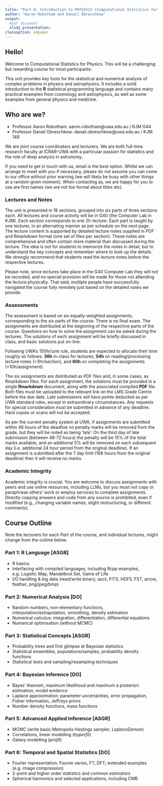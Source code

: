 ```yaml
---
title: "Part 0: Introduction to PHYS5513 (Computational Statistics for Physics)"
author: "Aaron Robotham and Danail Obreschkow"
output:
  #pdf_document
  slidy_presentation:
classoption: a4paper
---
```


## Hello!

Welcome to Computational Statistics for Physics. This will be a challenging but rewarding course for most participants.

This unit provides key tools for the statistical and numerical analysis of complex problems in physics and astrophysics. It includes a solid introduction to the **R** statistical programming language and contains many practical examples from cosmology and astrophysics, as well as some examples from general physics and medicine.

## Who are we?

* Professor Aaron Robotham: aaron.robotham@uwa.edu.au / KJM G44
* Professor Danail Obreschkow: danail.obreschkow@uwa.edu.au / KJM 149

We are joint course coordinators and lecturers. We are both full-time research faculty at ICRAR-UWA with a particular passion for statistics and the role of deep analysis in astronomy.

If you need to get in touch with us, email is the best option. Whilst we can arrange to meet with you if necessary, please do not assume you can come to our office without prior warning (we will likely be busy with other things at a random given moment). When contacting as, we are happy for you to use are first names (we are not too formal about titles etc).

### Lectures and Notes

The unit is presented in 18 sections, grouped into six parts of three sections each. All lectures and course activity will be in G40 (the Computer Lab in KJM). Each section corresponds to one 2h-lecture. Each part is taught by one lecturer, in an alternating manner as per schedule on the next page. The lecture content is supported by detailed lecture notes supplied in PDF and Rmarkdown format (one set of files per section). These notes are comprehensive and often contain more material than discussed during the lecture. The idea is not for students to memorize the notes in detail, but to understand the key concepts and remember where to look up the details. We strongly recommend that students read the lecture notes before the respective lectures.

Please note, since lectures take place in the G40 Computer Lab they will not be recorded, and no special provision will be made for those not attending the lecture physically. That said, multiple people have successfully navigated the course fully remotely just based on the detailed notes we provide.

### Assessments

The assessment is based on six equally-weighted assignments, corresponding to the six parts of the course. There is no final exam. The assignments are distributed at the beginning of the respective parts of the course. Questions on how to solve the assignment can be asked during the lectures. The solutions of each assignment will be briefly discussed in class, and basic solutions put on-line.

Following UWA’s 150hr/unit rule, students are expected to allocate their time roughly as follows: **36h** in-class for lectures, **54h** on reading/processing lecture notes (=3hr/section), and **60h** on completing the assignments (=10h/assignment).

The six assignments are distributed as PDF files and, in some cases, as Rmarkdown files. For each assignment, the solutions must be provided in a single **Rmarkdown** document, along with the associated compiled **PDF** file. Both files must be uploaded to the relevant link on the LMS Grade Centre before the due date. Late submissions will have points deducted as per UWA standard rules, except in extraordinary circumstances. Any requests for special consideration must be submitted in advance of any deadline. Hard copies or scans will not be accepted.

As per the current penalty system at UWA, if assignments are submitted within 48 hours of the deadline no penalty marks will be removed from the grade, but they will be noted as being 'late'. On the third day of late submission (between 48-72 hours) the penalty will be 15% of the total marks available, and an additional 5% will be removed on each subsequent day (i.e. additional 24 hour period from the original deadline). If an assignment is submitted after the 7 day limit (168 hours from the original deadline) then it will receive no marks.

### Academic Integrity

Academic integrity is crucial. You are welcome to discuss assignments with peers and use online resources, including LLMs, but you must not copy or paraphrase others' work or employ services to complete assignments. Directly copying answers and code from any source is prohibited, even if modified (e.g., changing variable names, slight restructuring, or different comments).

## Course Outline

Note the lecturers for each *Part* of the course, and individual lectures, might change from the outline below.

### Part 1: R Language [ASGR]

* R basics
* Interfacing with compiled languages, including Rcpp examples, e.g. Logistic Map, Mandelbrot Set, Game of Life
* I/O handling & big data (read/write binary, ascii, FITS, HDF5, FST, arrow, feather, png/jpeg/bmp)

### Part 2: Numerical Analysis [DO]

* Random numbers, non-elementary functions, interpolation/extrapolation, smoothing, density estimation
* Numerical calculus: integration, differentiation, differential equations
* Numerical optimisation (without MCMC)

### Part 3: Statistical Concepts [ASGR]

* Probability trees and first glimpse at Bayesian statistics
* Statistical ensembles, populations/samples, probability density functions
* Statistical tests and sampling/resampling techniques

### Part 4: Bayesian Inference [DO]

* Bayes’ theorem, maximum likelihood and maximum a posteriori estimation, model evidence
* Laplace approximation: parameter uncertainties, error propagation, Fisher information, Jeffreys priors
* Number density functions, mass functions

### Part 5: Advanced Applied Inference [ASGR]

* MCMC (write basic Metropolis Hastings sampler, *LaplaceDemon*)
* Correlations, linear modelling (*hyperfit*)
* Galaxy modelling (*profit*)

### Part 6: Temporal and Spatial Statistics [DO]

* Fourier representation: Fourier series, FT, DFT; extended examples (e.g. image compression)
* 2-point and higher order statistics and common estimators
* Spherical harmonics and selected applications, including CMB

